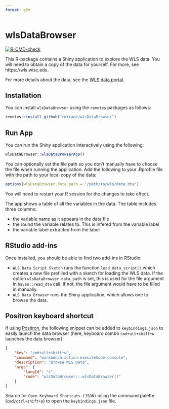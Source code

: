 ```yaml
---
format: gfm
---
```


<!-- README.md is generated from README.Rmd. Please edit that file -->


# wlsDataBrowser

<!-- badges: start -->
[![R-CMD-check](https://github.com/rmtrane/wlsDataBrowser/actions/workflows/R-CMD-check.yaml/badge.svg)](https://github.com/rmtrane/wlsDataBrowser/actions/workflows/R-CMD-check.yaml)
<!-- badges: end -->

This R-package contains a Shiny application to explore the WLS data. You will need to obtain a copy of the data for yourself. For more, see https://wls.wisc.edu. 

For more details about the data, see the [WLS data portal](https://wls.portal.ssc.wisc.edu).

## Installation

You can install `wlsDataBrowser` using the `remotes` packages as follows:

``` r
remotes::install_github("rmtrane/wlsDataBrowser")
```

## Run App

You can run the Shiny application interactively using the following:

``` r
wlsDataBrowser::wlsDataBrowserApp()
```

You can optionally set the file path so you don't manually have to choose the file when running the application. Add the following to your .Rprofile file with the path to your local copy of the data:

``` r
options(wlsDataBrowser.data_path = "/path/to/wls/data.dta")
```

You will need to restart your R session for the changes to take effect.

The app shows a table of all the variables in the data. The table includes three columns: 

* the variable name as it appears in the data file
* the round the variable relates to. This is infered from the variable label
* the variable label extracted from the label

## RStudio add-ins

Once installed, you should be able to find two add-ins in RStudio: 

* `WLS Data Script Sketch` runs the function `load_data_script()` which creates a new file prefilled with a sketch for loading the WLS data. If the option `wlsDataBrowser.data_path` is set, this is used for the file argument in `haven::read_dta` call. If not, the file argument would have to be filled in manually. 
* `WLS Data Browser` runs the Shiny application, which allows one to browse the data. 

## Positron keyboard shortcut

If using [Positron](https://positron.posit.co), the following snippet can be added to `keybindings.json` to easily launch the data browser (here, keyboard combo `cmd+alt+shift+w` launches the data browser):

``` json
{
    "key": "cmd+alt+shift+w",
    "command": "workbench.action.executeCode.console",
    "description": "Browse WLS Data",
    "args": {
        "langId": "r",
        "code": "wlsDataBrowser:::wlsDataBrowser()"
    }
}
```

Search for `Open Keyboard Shortcuts (JSON)` using the command palette (`cmd/ctrl+shift+p`) to open the `keybindings.json` file. 